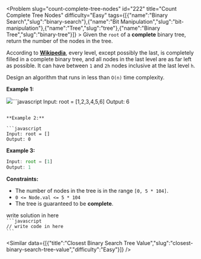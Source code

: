 
<Problem slug="count-complete-tree-nodes" id="222" title="Count Complete Tree Nodes" difficulty="Easy" tags={[{"name":"Binary Search","slug":"binary-search"},{"name":"Bit Manipulation","slug":"bit-manipulation"},{"name":"Tree","slug":"tree"},{"name":"Binary Tree","slug":"binary-tree"}]} >
    Given the `root` of a **complete** binary tree, return the number of the nodes in the tree.

According to **[Wikipedia](http://en.wikipedia.org/wiki/Binary_tree#Types_of_binary_trees)**, every level, except possibly the last, is completely filled in a complete binary tree, and all nodes in the last level are as far left as possible. It can have between `1` and `2h` nodes inclusive at the last level `h`.

Design an algorithm that runs in less than `O(n)` time complexity.

**Example 1:**

![](https://assets.leetcode.com/uploads/2021/01/14/complete.jpg)```javascript 
Input: root = [1,2,3,4,5,6]
Output: 6
```

**Example 2:**

```javascript 
Input: root = []
Output: 0
```

**Example 3:**

```javascript 
Input: root = [1]
Output: 1
```

**Constraints:**

*   The number of nodes in the tree is in the range `[0, 5 * 104]`.
*   `0 <= Node.val <= 5 * 104`
*   The tree is guaranteed to be **complete**.
</Problem >

<Solution>
write solution in here
</Solution>

<Code>
```javascript
// write code in here
```
</Code>

<Similar data={[{"title":"Closest Binary Search Tree Value","slug":"closest-binary-search-tree-value","difficulty":"Easy"}]} />
